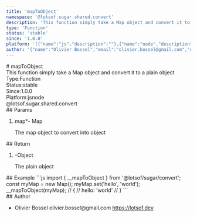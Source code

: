 ```yaml
---
title: 'mapToObject'
namespace: '@lotsof.sugar.shared.convert'
description: 'This function simply take a Map object and convert it to a plain object'
type: 'Function'
status: 'stable'
since: '1.0.0'
platform: '[{"name":"js","description":""},{"name":"node","description":""}]'
author: '{"name":"Olivier Bossel","email":"olivier.bossel@gmail.com","url":"https://lotsof.dev"}'
---
```

<div class="docmap-mdx">
# mapToObject
<div class="_description typo-lead typo-format">
This function simply take a Map object and convert it to a plain object
</div>
<div class="_metas">
<div class="_type"><span class="_type-label">Type:</span><span class="_type-value">Function</span></div>
<div class="_status"><span class="_status-label">Status:</span><span class="_status-value -stable">stable</span></div>
<div class="_since"><span class="_since-label">Since:</span><span class="_since-value">1.0.0</span></div>
<div class="_platform"><span class="_platform-label">Platform:</span><span class="_platform-value -js">js</span><span class="_platform-value -node">node</span></div>
</div>
<div class="_namespace">@lotsof.sugar.shared.convert</div>
<div class="_params">
## Params
<ol class="_list">
<li class="_item">
<span class="_name">map<span class="_required">*</span></span><span class="_default">-</span> <span class="_type">Map</span>
<p class="_description">The map object to convert into object</p>
</li>
</ol>
</div>
<div class="_return">
## Return
<ol class="_list">
<li class="_item">
<span class="_default">-</span><span class="_type">Object</span>
<p class="_description">The plain object</p>
</li>
</ol>
</div>
<div class="_examples">
## Example
```js
import { __mapToObject } from '@lotsof/sugar/convert';
const myMap = new Map();
myMap.set('hello', 'world');
__mapToObject(myMap);
// {
//   hello: 'world'
// }
```
</div>
<div class="_author">
## Author
<ul class="_list">
<li class="_item">
<span class="_name">Olivier Bossel</span>
<span class="_email">olivier.bossel@gmail.com</span>
<a href="https://lotsof.dev" target="_blank" class="_url">https://lotsof.dev</a>
</li>
</ul>
</div>
</div>
